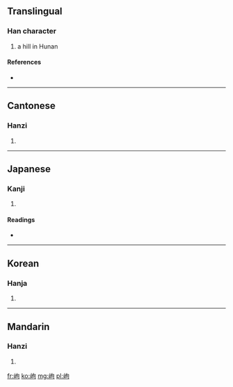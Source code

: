==Translingual==

===Han character===
{{Han char|rn=46|rad=山|as=05|sn=8|four=2772<sub>0</sub>|canj=山心口 (UPR)}}

# a hill in Hunan

====References====
* {{Han ref|kx=0309.040|dkj=07970|dj=0609.010|hdz=10768.080|uh=5CA3|ud=23715|bh=CC63|bd=52323}}

----

==Cantonese==

===Hanzi===
{{yue-hanzi|jyut=|y=gau2, keui1}}

# {{defn|Cantonese|sort=山05}}

----

==Japanese==

===Kanji===
{{ja-kanji|grade=|rs=山05}}

# {{defn|Japanese|sort=山05}}

====Readings====
* {{ja-readings|on=[[こう]] (kō), [[く]] (ku)|kun=[[いただき]] (itadaki)}}

----

==Korean==

===Hanja===
{{ko-hanja|hangeul=구|rv=gu|mr=ku}}

# {{defn|Korean|sort=山05}}

----

==Mandarin==

===Hanzi===
{{cmn-hanzi|pin=[[gǒu]] ([[gou3]])|wg=kou<sup>3</sup>}}

# {{defn|Mandarin|sort=山05}}

[[fr:岣]]
[[ko:岣]]
[[mg:岣]]
[[pl:岣]]